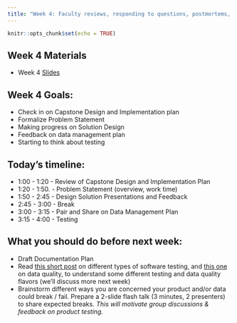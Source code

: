```yaml
---
title: "Week 4: Faculty reviews, responding to questions, postmortems, and flash talks"
---
```


```r
knitr::opts_chunk$set(echo = TRUE)
```

## Week 4 Materials

-   Week 4 [Slides](https://docs.google.com/presentation/d/1Lxyi_B8uU8d2rOdobZAt8HjnsquX6VuZ0jdDBXJFmaA/edit?usp=sharing)

## Week 4 Goals:

- Check in on Capstone Design and Implementation plan 
- Formalize Problem Statement
- Making progress on Solution Design
- Feedback on data management plan
- Starting to think about testing

## Today's timeline:

- 1:00 - 1:20 - Review of Capstone Design and Implementation Plan
- 1:20 - 1:50. - Problem Statement (overview, work time)
- 1:50 - 2:45 - Design Solution Presentations and Feedback
- 2:45 - 3:00 - Break
- 3:00 - 3:15 - Pair and Share on Data Management Plan
- 3:15 - 4:00 - Testing

## What you should do before next week: 

- Draft Documentation Plan 
- Read [this short post](https://www.applause.com/blog/functional-testing-types-examples) on different types of software testing, and [this one](https://www.usgs.gov/data-management/manage-quality) on data quality, to understand some different testing and data quality flavors (we’ll discuss more next week)
- Brainstorm different ways you are concerned your product and/or data could break / fail. Prepare a 2-slide flash talk (3 minutes, 2 presenters) to share expected breaks. *This will motivate group discussions & feedback on product testing.*
